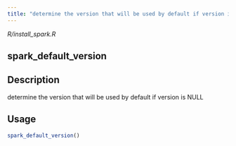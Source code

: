 ```yaml
---
title: "determine the version that will be used by default if version is NULL"
---
```


*R/install_spark.R*

## spark_default_version

## Description
determine the version that will be used by default if version is NULL 


## Usage
```r
spark_default_version() 
```








